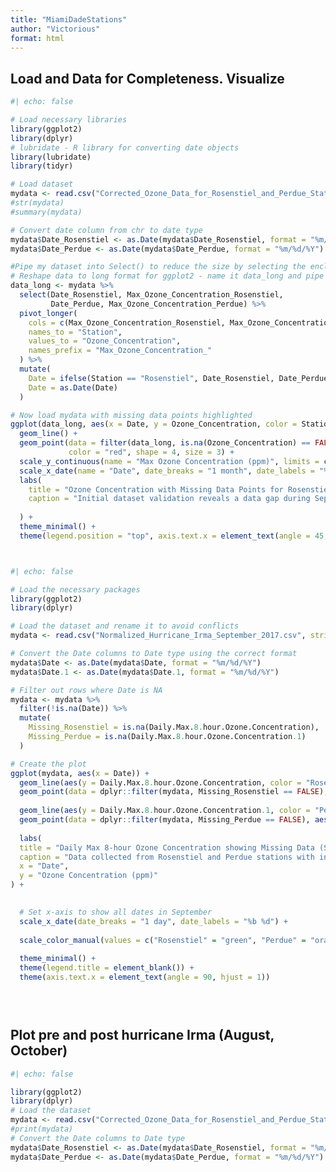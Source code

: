 ```yaml
---
title: "MiamiDadeStations"
author: "Victorious"
format: html
---
```


## Load and Data for Completeness. Visualize



```r
#| echo: false

# Load necessary libraries
library(ggplot2)
library(dplyr)
# lubridate - R library for converting date objects
library(lubridate)
library(tidyr)

# Load dataset
mydata <- read.csv("Corrected_Ozone_Data_for_Rosenstiel_and_Perdue_Stations.csv")
#str(mydata)
#summary(mydata)

# Convert date column from chr to date type
mydata$Date_Rosenstiel <- as.Date(mydata$Date_Rosenstiel, format = "%m/%d/%Y")
mydata$Date_Perdue <- as.Date(mydata$Date_Perdue, format = "%m/%d/%Y")

#Pipe my dataset into Select() to reduce the size by selecting the enclosed columns
# Reshape data to long format for ggplot2 - name it data_long and pipe into pivot_longer
data_long <- mydata %>%
  select(Date_Rosenstiel, Max_Ozone_Concentration_Rosenstiel, 
         Date_Perdue, Max_Ozone_Concentration_Perdue) %>%
  pivot_longer(
    cols = c(Max_Ozone_Concentration_Rosenstiel, Max_Ozone_Concentration_Perdue),
    names_to = "Station",
    values_to = "Ozone_Concentration",
    names_prefix = "Max_Ozone_Concentration_"
  ) %>%
  mutate(
    Date = ifelse(Station == "Rosenstiel", Date_Rosenstiel, Date_Perdue),
    Date = as.Date(Date)
  )

# Now load mydata with missing data points highlighted
ggplot(data_long, aes(x = Date, y = Ozone_Concentration, color = Station)) +
  geom_line() +
  geom_point(data = filter(data_long, is.na(Ozone_Concentration) == FALSE), aes(x = Date, y = 0), 
             color = "red", shape = 4, size = 3) +
  scale_y_continuous(name = "Max Ozone Concentration (ppm)", limits = c(0, max(data_long$Ozone_Concentration, na.rm = TRUE))) +
  scale_x_date(name = "Date", date_breaks = "1 month", date_labels = "%b %Y") +
  labs(
    title = "Ozone Concentration with Missing Data Points for Rosenstiel and Perdue Stations",
    caption = "Initial dataset validation reveals a data gap during September, aligning with the period of Hurricane Irma."
    
  ) +
  theme_minimal() +
  theme(legend.position = "top", axis.text.x = element_text(angle = 45, hjust = 1))




```



```r
#| echo: false

# Load the necessary packages
library(ggplot2)
library(dplyr)

# Load the dataset and rename it to avoid conflicts
mydata <- read.csv("Normalized_Hurricane_Irma_September_2017.csv", stringsAsFactors = FALSE)

# Convert the Date columns to Date type using the correct format
mydata$Date <- as.Date(mydata$Date, format = "%m/%d/%Y")
mydata$Date.1 <- as.Date(mydata$Date.1, format = "%m/%d/%Y")

# Filter out rows where Date is NA
mydata <- mydata %>%
  filter(!is.na(Date)) %>%
  mutate(
    Missing_Rosenstiel = is.na(Daily.Max.8.hour.Ozone.Concentration),
    Missing_Perdue = is.na(Daily.Max.8.hour.Ozone.Concentration.1)
  )

# Create the plot 
ggplot(mydata, aes(x = Date)) +
  geom_line(aes(y = Daily.Max.8.hour.Ozone.Concentration, color = "Rosenstiel")) +
  geom_point(data = dplyr::filter(mydata, Missing_Rosenstiel == FALSE), aes(y = Daily.Max.8.hour.Ozone.Concentration), color = "red", shape = 4, size = 3) +
  
  geom_line(aes(y = Daily.Max.8.hour.Ozone.Concentration.1, color = "Perdue")) +
  geom_point(data = dplyr::filter(mydata, Missing_Perdue == FALSE), aes(y = Daily.Max.8.hour.Ozone.Concentration.1), color = "blue", shape = 4, size = 3) +
  
  labs(
  title = "Daily Max 8-hour Ozone Concentration showing Missing Data (September 2017)",
  caption = "Data collected from Rosenstiel and Perdue stations with intermittent data gaps, likely due to disruptions from Hurricane Irma's impact on monitoring equipment.",
  x = "Date",
  y = "Ozone Concentration (ppm)"
) +

  
  # Set x-axis to show all dates in September
  scale_x_date(date_breaks = "1 day", date_labels = "%b %d") +
  
  scale_color_manual(values = c("Rosenstiel" = "green", "Perdue" = "orange")) +
  
  theme_minimal() +
  theme(legend.title = element_blank()) +
  theme(axis.text.x = element_text(angle = 90, hjust = 1))


 


```

## Plot pre and post hurricane Irma (August, October)






```r
#| echo: false

library(ggplot2)
library(dplyr)
# Load the dataset
mydata <- read.csv("Corrected_Ozone_Data_for_Rosenstiel_and_Perdue_Stations.csv", stringsAsFactors = FALSE)
#print(mydata)
# Convert the Date columns to Date type
mydata$Date_Rosenstiel <- as.Date(mydata$Date_Rosenstiel, format = "%m/%d/%Y")
mydata$Date_Perdue <- as.Date(mydata$Date_Perdue, format = "%m/%d/%Y")




```








